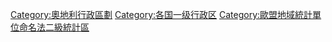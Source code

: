 [[Category:奧地利行政區劃|Category:奧地利行政區劃]]
[[Category:各国一级行政区|Category:各国一级行政区]]
[[Category:歐盟地域統計單位命名法二級統計區|Category:歐盟地域統計單位命名法二級統計區]]